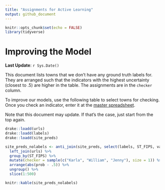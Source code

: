 ```yaml
---
title: "Assignments for Active Learning"
output: github_document
---
```


```r
knitr::opts_chunk$set(echo = FALSE)
library(tidyverse)
```

# Improving the Model

**Last Update**: `r Sys.Date()`

This document lists towns that we don't have any ground truth labels for. They are arranged such that the indicators with the highest uncertainty (closest to .5) are higher in the table. The assignments are in the `checker` column.

To improve our models, use the following table to select towns for checking. Once you check an indicator, enter it at the [master spreadsheet](https://docs.google.com/spreadsheets/d/1gAp_qpH7brx-IBpkPuWfBaQ_c6H1vSGrSj4CveZvJ0g/edit?usp=sharing). 

Note that this document may update. If that's the case, just start from the top again. 


```r

drake::loadd(urls)
drake::loadd(labels)
drake::loadd(site_preds)

site_preds_nolabels <- anti_join(site_preds, select(labels, ST_FIPS, variable)) %>%
  left_join(urls) %>%
  group_by(ST_FIPS) %>%
  mutate(checker = sample(c("Karla", "William", "Jenny"), size = 1)) %>%
  arrange(abs(prob - .5)) %>%
  ungroup() %>%
  slice(1:500)

```


```r
knitr::kable(site_preds_nolabels)
```

